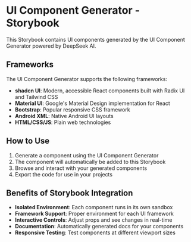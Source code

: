 
<Meta title="Introduction" />

# UI Component Generator - Storybook

This Storybook contains UI components generated by the UI Component Generator powered by DeepSeek AI.

## Frameworks

The UI Component Generator supports the following frameworks:

- **shadcn UI**: Modern, accessible React components built with Radix UI and Tailwind CSS
- **Material UI**: Google's Material Design implementation for React
- **Bootstrap**: Popular responsive CSS framework
- **Android XML**: Native Android UI layouts
- **HTML/CSS/JS**: Plain web technologies

## How to Use

1. Generate a component using the UI Component Generator
2. The component will automatically be added to this Storybook
3. Browse and interact with your generated components
4. Export the code for use in your projects

## Benefits of Storybook Integration

- **Isolated Environment**: Each component runs in its own sandbox
- **Framework Support**: Proper environment for each UI framework
- **Interactive Controls**: Adjust props and see changes in real-time
- **Documentation**: Automatically generated docs for your components
- **Responsive Testing**: Test components at different viewport sizes
